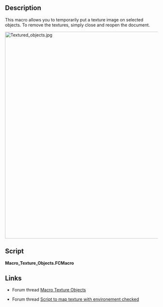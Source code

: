 <languages/>
<translate>

<!--T:1-->
{{Macro
|Name=Texture Objects
|Icon=Macro_Texture_Objects.png
|Description=This macro allows you to temporarily put a texture image on selected objects. To remove the textures, simply close and reopen the document.
|Author=yorik
|Version=1.1
|Date=2023-12-08
|Download=[https://wiki.freecad.org/images/d/da/Macro_Texture_Objects.png ToolBar Icon]
|FCVersion= 0.18 and below
}}

==Description== <!--T:8-->

<!--T:2-->
This macro allows you to temporarily put a texture image on selected objects. To remove the textures, simply close and reopen the document.

</translate>
[[Image:Textured_objects.jpg|680px]]
<translate>

==Script== <!--T:4-->
</translate>

'''Macro_Texture_Objects.FCMacro'''

{{MacroCode|code=

import FreeCADGui
from PySide import QtGui
from pivy import coin

# get a jpg filename
jpgfilename = QtGui.QFileDialog.getOpenFileName(QtGui.QApplication.activeWindow(),'Open image file','*.jpg')

# apply textures
for obj in FreeCADGui.Selection.getSelection():
    rootnode = obj.ViewObject.RootNode
    tex =  coin.SoTexture2()
    tex.filename = str(jpgfilename[0])
    rootnode.insertChild(tex,1)

}}
<translate>

==Links== <!--T:5-->

<!--T:6-->
* Forum thread [https://forum.freecadweb.org/viewtopic.php?t=7216 Macro Texture Objects]

<!--T:7-->
* Forum thread [https://forum.freecadweb.org/viewtopic.php?f=3&t=28795 Script to map texture with environement checked]

</translate>